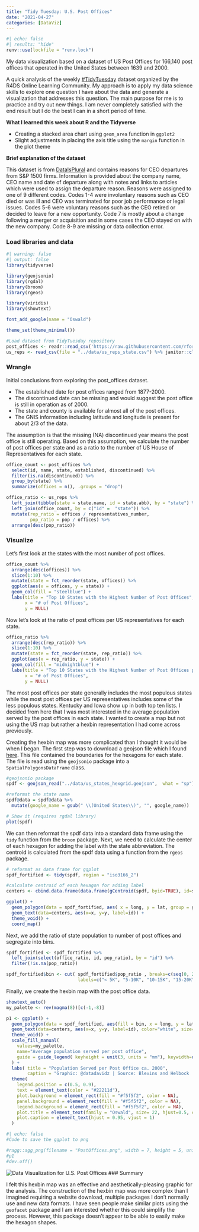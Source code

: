 ```yaml
---
title: "Tidy Tuesday: U.S. Post Offices"
date: "2021-04-27"
categories: [DataViz]
---
```

```r
#| echo: false
#| results: "hide"
renv::use(lockfile = "renv.lock")
```
My data visualization based on a dataset of US Post Offices for 166,140 post offices that operated in the United States between 1639 and 2000.

A quick analysis of the weekly [\#TidyTuesday](http://github.com/rfordatascience/tidytuesday) dataset organized by the R4DS Online Learning Community. My approach is to apply my data science skills to explore one question I have about the data and generate a visualization that addresses this question. The main purpose for me is to practice and try out new things. I am never completely satisfied with the end result but I do the best I can in a short period of time.

**What I learned this week about R and the Tidyverse**

-   Creating a stacked area chart using ```geom_area``` function in ```ggplot2```
-   Slight adjustments in placing the axis title using the ```margin``` function in the plot theme

**Brief explanation of the dataset**

This dataset is from [DataIsPlural](https://www.data-is-plural.com/archive/2021-04-21-edition/) and contains reasons for CEO departures from S&P 1500 firms. Information is provided about the company name, CEO name and date of departure along with notes and links to articles which were used to assign the departure reason.  Reasons were assigned to one of 9 different codes.  Codes 1-4 were involuntary reasons such as CEO died or was ill and CEO was terminated for poor job performance or legal issues. Codes 5-6 were voluntary reasons such as the CEO retired or decided to leave for a new opportunity.  Code 7 is mostly about a change following a merger or acquisition and in some cases the CEO stayed on with the new company.  Code 8-9 are missing or data collection error.

### Load libraries and data
```r
#| warning: false
#| output: false
library(tidyverse)

library(geojsonio)
library(rgdal)
library(broom)
library(rgeos)

library(viridis)
library(showtext)

font_add_google(name = "Oswald")

theme_set(theme_minimal())

#Load dataset from TidyTuesday repository
post_offices <- readr::read_csv('https://raw.githubusercontent.com/rfordatascience/tidytuesday/master/data/2021/2021-04-13/post_offices.csv')
us_reps <- read_csv(file = "../data/us_reps_state.csv") %>% janitor::clean_names()
```
### Wrangle

Initial conclusions from exploring the post_offices dataset.  

* The established date for post offices ranged from 1877-2000.  
* The discontinued date can be missing and would suggest the post office is still in operation as of 2000.  
* The state and county is available for almost all of the post offices.
* The GNIS information including latitude and longitude is present for about 2/3 of the data.  

The assumption is that the missing (NA) discontinued year means the post office is still operating.  Based on this assumption, we calculate the number of post offices per state and as a ratio to the number of US House of Representatives for each state.

```r
office_count <- post_offices %>%
  select(id, name, state, established, discontinued) %>%
  filter(is.na(discontinued)) %>%
  group_by(state) %>%
  summarize(offices = n(), .groups = "drop")

office_ratio <- us_reps %>%
  left_join(tibble(state = state.name, id = state.abb), by = "state") %>%
  left_join(office_count, by = c("id" =  "state")) %>%
  mutate(rep_ratio = offices / representatives_number,
         pop_ratio = pop / offices) %>%
  arrange(desc(pop_ratio))
```

### Visualize

Let's first look at the states with the most number of post offices.
```r
office_count %>%
  arrange(desc(offices)) %>%
  slice(1:10) %>%
  mutate(state = fct_reorder(state, offices)) %>%
  ggplot(aes(x = offices, y = state)) +
  geom_col(fill = "steelblue") +
  labs(title = "Top 10 States with the Highest Number of Post Offices",
       x = "# of Post Offices",
       y = NULL)
```
Now let's look at the ratio of post offices per US representatives for each state.
```r
office_ratio %>%
  arrange(desc(rep_ratio)) %>%
  slice(1:10) %>%
  mutate(state = fct_reorder(state, rep_ratio)) %>%
  ggplot(aes(x = rep_ratio, y = state)) +
  geom_col(fill = "midnightblue") +
  labs(title = "Top 10 States with the Highest Number of Post Offices per US Rep",
       x = "# of Post Offices",
       y = NULL)
```
The most post offices per state generally includes the most populous states while the most post offices per US representatives includes some of the less populous states.  Kentucky and Iowa show up in both top ten lists.  I decided from here that I was most interested in the average population served by the post offices in each state.  I wanted to create a map but not using the US map but rather a hexbin representation I had come across previously.

Creating the hexbin map was more complicated than I thought it would be when I began.  The first step was to download a geojson file which I found [here](https://team.carto.com/u/andrew/tables/andrew.us_states_hexgrid/public/map).  This file contained the boundaries for the hexagons for each state.  The file is read using the ```geojsonio``` package into a ```SpatialPolygonsDataFrame``` class.

```r
#geojsonio package
spdf <- geojson_read("../data/us_states_hexgrid.geojson",  what = "sp")

#reformat the state name
spdf@data = spdf@data %>%
  mutate(google_name = gsub(" \\(United States\\)", "", google_name))

# Show it (requires rgdal library)
plot(spdf)
```
We can then reformat the spdf data into a standard data frame using the ```tidy``` function from the ```broom``` package.  Next, we need to calculate the center of each hexagon for adding the label with the state abbreviation.  The centroid is calculated from the spdf data using a function from the ```rgeos``` package.
```r
# reformat as data frame for ggplot
spdf_fortified <- tidy(spdf, region = "iso3166_2")

#calculate centroid of each hexagon for adding label
centers <- cbind.data.frame(data.frame(gCentroid(spdf, byid=TRUE), id=spdf@data$iso3166_2))

ggplot() +
  geom_polygon(data = spdf_fortified, aes( x = long, y = lat, group = group), fill="skyblue", color="white") +
  geom_text(data=centers, aes(x=x, y=y, label=id)) +
  theme_void() +
  coord_map()
```
Next, we add the ratio of state population to number of post offices and segregate into bins.
```r
spdf_fortified <- spdf_fortified %>%
  left_join(select(office_ratio, id, pop_ratio), by = "id") %>%
  filter(!is.na(pop_ratio))

spdf_fortified$bin <- cut( spdf_fortified$pop_ratio , breaks=c(seq(0, 20000, 5000), Inf), 
                           labels=c("< 5K", "5-10K", "10-15K", "15-20K", "20K+") , include.lowest = TRUE )
```

Finally, we create the hexbin map with the post office data.
```r
showtext_auto()
my_palette <- rev(magma(8))[c(-1,-8)]

p1 <- ggplot() +
  geom_polygon(data = spdf_fortified, aes(fill = bin, x = long, y = lat, group = group) , size=0, alpha=0.9) +
  geom_text(data=centers, aes(x=x, y=y, label=id), color="white", size=3, alpha=0.6) +
  theme_void() +
  scale_fill_manual( 
    values=my_palette, 
    name="Average population served per post office", 
    guide = guide_legend( keyheight = unit(3, units = "mm"), keywidth=unit(12, units = "mm"), label.position = "bottom", title.position = 'top', nrow=1) 
  ) +
  labs( title = "Population Served per Post Office ca. 2000",
        caption = "Graphic: @datadavidz | Source: Blevins and Helbock | #TidyTuesday") +
  theme(
    legend.position = c(0.5, 0.9),
    text = element_text(color = "#22211d"),
    plot.background = element_rect(fill = "#f5f5f2", color = NA), 
    panel.background = element_rect(fill = "#f5f5f2", color = NA), 
    legend.background = element_rect(fill = "#f5f5f2", color = NA),
    plot.title = element_text(family = "Oswald", size= 22, hjust=0.5, color = "#4e4d47", margin = margin(b = -0.1, t = 0.4, l = 2, unit = "cm")),
    plot.caption = element_text(hjust = 0.95, vjust = 1)
  )
```
```r
#| echo: false
#Code to save the ggplot to png

#ragg::agg_png(filename = "PostOffices.png", width = 7, height = 5, units = "in", res = 96)
#p1
#dev.off()
```

![Data Visualization for U.S. Post Offices](PostOffices.png){.preview-image}
### Summary

I felt this hexbin map was an effective and aesthetically-pleasing graphic for the analysis.  The construction of the hexbin map was more complex than I imagined requiring a website download, multiple packages I don't normally use and new data formats.  I have seen people make similar plots using the ```geofacet``` package and I am interested whether this could simplify the process.  However, this package doesn't appear to be able to easily make the hexagon shapes.
